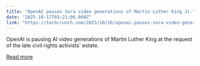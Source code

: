 ```yaml
---
title: "OpenAI pauses Sora video generations of Martin Luther King Jr."
date: "2025-10-17T03:21:06.000Z"
link: "https://techcrunch.com/2025/10/16/openai-pauses-sora-video-generations-of-martin-luther-king-jr/"
---
```


OpenAI is pausing AI video generations of Martin Luther King at the request of the late civil rights activists' estate.

[Read more](https://techcrunch.com/2025/10/16/openai-pauses-sora-video-generations-of-martin-luther-king-jr/)
